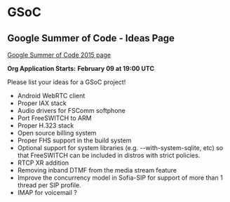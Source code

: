 
# GSoC 

 

## Google Summer of Code - Ideas Page

[Google Summer of Code 2015 page](http://www.google-melange.com/gsoc/homepage/google/gsoc2015)

**Org Application Starts:** **February 09 at 19:00 UTC**

Please list your ideas for a GSoC project!

* Android WebRTC client
* Proper IAX stack
* Audio drivers for FSComm softphone
* Port FreeSWITCH to ARM
* Proper H.323 stack
* Open source billing system
* Proper FHS support in the build system
* Optional support for system libraries (e.g. --with-system-sqlite, etc) so that FreeSWITCH can be included in distros with strict policies.
* RTCP XR addition
* Removing inband DTMF from the media stream feature
* Improve the concurrency model in Sofia-SIP for support of more than 1 thread per SIP profile.
* IMAP for voicemail ?


